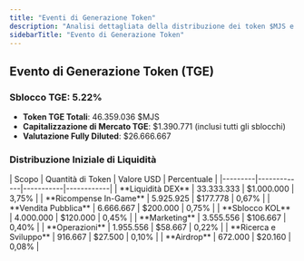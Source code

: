 ```yaml
---
title: "Eventi di Generazione Token"
description: "Analisi dettagliata della distribuzione dei token $MJS e dell'allocazione di liquidità al TGE"
sidebarTitle: "Evento di Generazione Token"
---
```


## Evento di Generazione Token (TGE)

### Sblocco TGE: 5.22%
- **Token TGE Totali**: 46.359.036 $MJS
- **Capitalizzazione di Mercato TGE**: $1.390.771 (inclusi tutti gli sblocchi)
- **Valutazione Fully Diluted**: $26.666.667

### Distribuzione Iniziale di Liquidità

<Card className='mt-4 w-fit'>
| Scopo | Quantità di Token | Valore USD | Percentuale |
|---------|-------------|-----------|------------|
| **Liquidità DEX** | 33.333.333 | $1.000.000 | 3,75% |
| **Ricompense In-Game** | 5.925.925 | $177.778 | 0,67% |
| **Vendita Pubblica** | 6.666.667 | $200.000 | 0,75% |
| **Sblocco KOL** | 4.000.000 | $120.000 | 0,45% |
| **Marketing** | 3.555.556 | $106.667 | 0,40% |
| **Operazioni** | 1.955.556 | $58.667 | 0,22% |
| **Ricerca e Sviluppo** | 916.667 | $27.500 | 0,10% |
| **Airdrop** | 672.000 | $20.160 | 0,08% |
</Card>